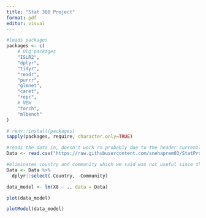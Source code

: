 ```yaml
---
title: "Stat 380 Project"
format: pdf
editor: visual
---
```


```r
#loads packages
packages <- c(
    # Old packages
    "ISLR2",
    "dplyr",
    "tidyr",
    "readr",
    "purrr",
    "glmnet",
    "caret",
    "repr",
    # NEW
    "torch",
    "mlbench"
)

# renv::install(packages)
sapply(packages, require, character.only=TRUE)
```

```r
#reads the data in, doesn't work rn probably due to the header currently being changed
Data <- read.csv("https://raw.githubusercontent.com/snehaprem03/StatProject/main/communities.data", header = T, na.rm = T)

#eliminates country and community which we said was not useful since they had lots of ?
Data <- Data %>%
  dplyr::select(-Country, -Community)
```

```r
data_model <- lm(X8 ~ ., data = Data)
```

```r
plot(data_model)
```

```r
plotModel(data_model)
```

```r

```
